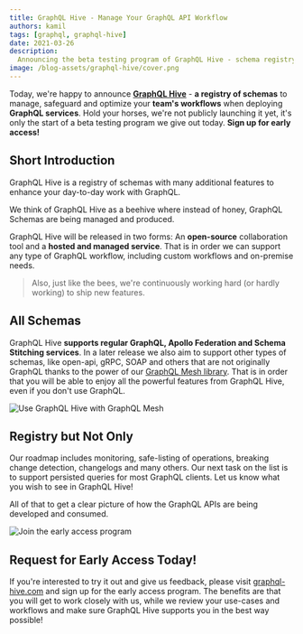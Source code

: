 ```yaml
---
title: GraphQL Hive - Manage Your GraphQL API Workflow
authors: kamil
tags: [graphql, graphql-hive]
date: 2021-03-26
description:
  Announcing the beta testing program of GraphQL Hive - schema registry for any GraphQL workflow.
image: /blog-assets/graphql-hive/cover.png
---
```


Today, we're happy to announce
[**GraphQL Hive**](https://graphql-hive.com/?utm_source=blog&utm_medium=link&utm_campaign=blog_hive) -
**a registry of schemas** to manage, safeguard and optimize your **team's workflows** when deploying
**GraphQL services**. Hold your horses, we're not publicly launching it yet, it's only the start of
a beta testing program we give out today. **Sign up for early access!**

## Short Introduction

GraphQL Hive is a registry of schemas with many additional features to enhance your day-to-day work
with GraphQL.

We think of GraphQL Hive as a beehive where instead of honey, GraphQL Schemas are being managed and
produced.

GraphQL Hive will be released in two forms: An **open-source** collaboration tool and a **hosted and
managed service**. That is in order we can support any type of GraphQL workflow, including custom
workflows and on-premise needs.

> Also, just like the bees, we're continuously working hard (or hardly working) to ship new
> features.

## All Schemas

GraphQL Hive **supports regular GraphQL, Apollo Federation and Schema Stitching services**. In a
later release we also aim to support other types of schemas, like open-api, gRPC, SOAP and others
that are not originally GraphQL thanks to the power of our
[GraphQL Mesh library](https://graphql-mesh.com). That is in order that you will be able to enjoy
all the powerful features from GraphQL Hive, even if you don't use GraphQL.

![Use GraphQL Hive with GraphQL Mesh](https://og-image-guild.vercel.app/**Beyond**%20GraphQL.png?theme=light&md=1&fontSize=100px&images=https://graphql-mesh.com/img/mesh-text-logo.svg&images=https%3A%2F%2Fgraphql-hive.com%2Flogo.svg&widths=auto&widths=380)

## Registry but Not Only

Our roadmap includes monitoring, safe-listing of operations, breaking change detection, changelogs
and many others. Our next task on the list is to support persisted queries for most GraphQL clients.
Let us know what you wish to see in GraphQL Hive!

All of that to get a clear picture of how the GraphQL APIs are being developed and consumed.

![Join the early access program](https://og-image-guild.vercel.app/**Join**%20the%20early%20access%20program.png?theme=light&md=1&fontSize=100px&images=https%3A%2F%2Fthe-guild.dev%2Fstatic%2Flogo.svg&images=https%3A%2F%2Fgraphql-hive.com%2Flogo.svg)

## Request for Early Access Today!

If you're interested to try it out and give us feedback, please visit
[graphql-hive.com](https://graphql-hive.com/?utm_source=blog&utm_medium=link&utm_campaign=blog_hive)
and sign up for the early access program. The benefits are that you will get to work closely with
us, while we review your use-cases and workflows and make sure GraphQL Hive supports you in the best
way possible!
